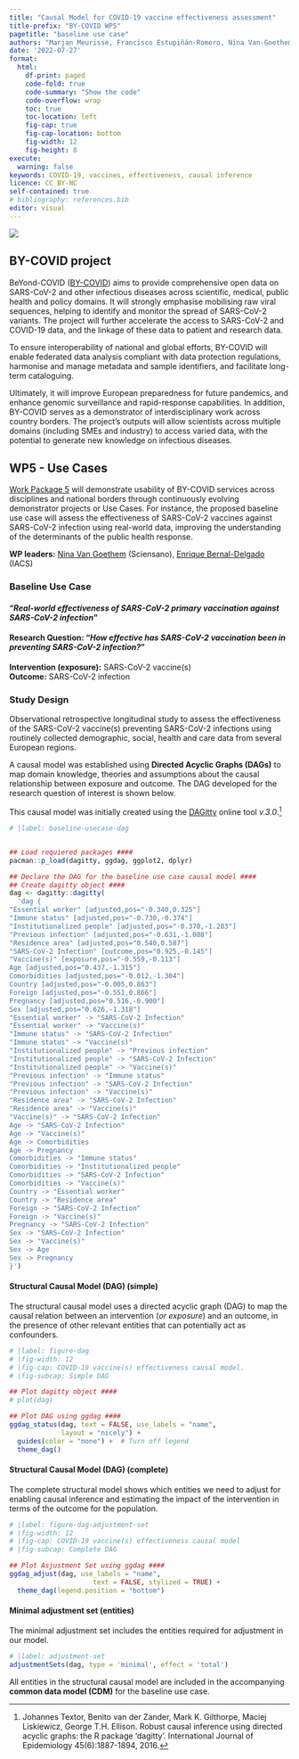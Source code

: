 ---
title: "Causal Model for COVID-19 vaccine effectiveness assessment"
title-prefix: "BY-COVID WP5"
pagetitle: "baseline use case"
authors: "Marjan Meurisse, Francisco Estupiñán-Romero, Nina Van-Goethem, Enrique Bernal-Delgado"
date: '2022-07-27'
format: 
  html:
    df-print: paged
    code-fold: true
    code-summary: "Show the code"
    code-overflow: wrap
    toc: true
    toc-location: left
    fig-cap: true
    fig-cap-location: bottom
    fig-width: 12
    fig-height: 8
execute: 
  warning: false
keywords: COVID-19, vaccines, effectiveness, causal inference
licence: CC BY-NC
self-contained: true
# bibliography: references.bib
editor: visual
---

![](BYCOVID_logo.png){fig-alt="BY-COVID project logo"}

## BY-COVID project

BeYond-COVID ([BY-COVID](https://by-covid.org/ "BY-COVID project website")) aims to provide comprehensive open data on SARS-CoV-2 and other infectious diseases across scientific, medical, public health and policy domains. It will strongly emphasise mobilising raw viral sequences, helping to identify and monitor the spread of SARS-CoV-2 variants. The project will further accelerate the access to SARS-CoV-2 and COVID-19 data, and the linkage of these data to patient and research data.

To ensure interoperability of national and global efforts, BY-COVID will enable federated data analysis compliant with data protection regulations, harmonise and manage metadata and sample identifiers, and facilitate long-term cataloguing.

Ultimately, it will improve European preparedness for future pandemics, and enhance genomic surveillance and rapid-response capabilities. In addition, BY-COVID serves as a demonstrator of interdisciplinary work across country borders. The project's outputs will allow scientists across multiple domains (including SMEs and industry) to access varied data, with the potential to generate new knowledge on infectious diseases.

## WP5 - Use Cases

[Work Package 5](https://by-covid.org/about#structure "WP5 - Use Cases") will demonstrate usability of BY-COVID services across disciplines and national borders through continuously evolving demonstrator projects or Use Cases. For instance, the proposed baseline use case will assess the effectiveness of SARS-CoV-2 vaccines against SARS-CoV-2 infection using real-world data, improving the understanding of the determinants of the public health response.

**WP leaders:** [Nina Van Goethem](https://orcid.org/%200000-0001-7316-6990 "ORCID Nina Van Goethem") (Sciensano), [Enrique Bernal-Delgado](https://orcid.org/0000-0002-0961-3298 "ORCID - Enrique Bernal-Delgado") (IACS)

### Baseline Use Case

#### "*Real-world effectiveness of SARS-CoV-2 primary vaccination against SARS-CoV-2 infection*"

#### **Research Question: "***How effective has SARS-CoV-2 vaccination been in preventing SARS-CoV-2 infection?*"

**Intervention (exposure):** SARS-CoV-2 vaccine(s) <br /> **Outcome:** SARS-CoV-2 infection

### Study Design

Observational retrospective longitudinal study to assess the effectiveness of the SARS-CoV-2 vaccine(s) preventing SARS-CoV-2 infections using routinely collected demographic, social, health and care data from several European regions.

A causal model was established using **Directed Acyclic Graphs (DAGs)** to map domain knowledge, theories and assumptions about the causal relationship between exposure and outcome. The DAG developed for the research question of interest is shown below.

This causal model was initially created using the [DAGitty](http://www.dagitty.net/) online tool *v.3.0*.[^1]

[^1]: Johannes Textor, Benito van der Zander, Mark K. Gilthorpe, Maciej Liskiewicz, George T.H. Ellison. Robust causal inference using directed acyclic graphs: the R package 'dagitty'. International Journal of Epidemiology 45(6):1887-1894, 2016.

```{r}
# |label: baseline-usecase-dag


## Load requiered packages ####
pacman::p_load(dagitty, ggdag, ggplot2, dplyr)

## Declare the DAG for the baseline use case causal model ####
## Create dagitty object ####
dag <- dagitty::dagitty(
  'dag {
"Essential worker" [adjusted,pos="-0.340,0.325"]
"Immune status" [adjusted,pos="-0.730,-0.374"]
"Institutionalized people" [adjusted,pos="-0.370,-1.283"]
"Previous infection" [adjusted,pos="-0.631,-1.088"]
"Residence area" [adjusted,pos="0.540,0.587"]
"SARS-CoV-2 Infection" [outcome,pos="0.925,-0.145"]
"Vaccine(s)" [exposure,pos="-0.559,-0.113"]
Age [adjusted,pos="0.437,-1.315"]
Comorbidities [adjusted,pos="-0.012,-1.304"]
Country [adjusted,pos="-0.005,0.863"]
Foreign [adjusted,pos="-0.551,0.866"]
Pregnancy [adjusted,pos="0.516,-0.900"]
Sex [adjusted,pos="0.626,-1.318"]
"Essential worker" -> "SARS-CoV-2 Infection"
"Essential worker" -> "Vaccine(s)"
"Immune status" -> "SARS-CoV-2 Infection"
"Immune status" -> "Vaccine(s)"
"Institutionalized people" -> "Previous infection"
"Institutionalized people" -> "SARS-CoV-2 Infection"
"Institutionalized people" -> "Vaccine(s)"
"Previous infection" -> "Immune status"
"Previous infection" -> "SARS-CoV-2 Infection"
"Previous infection" -> "Vaccine(s)"
"Residence area" -> "SARS-CoV-2 Infection"
"Residence area" -> "Vaccine(s)"
"Vaccine(s)" -> "SARS-CoV-2 Infection"
Age -> "SARS-CoV-2 Infection"
Age -> "Vaccine(s)"
Age -> Comorbidities
Age -> Pregnancy
Comorbidities -> "Immune status"
Comorbidities -> "Institutionalized people"
Comorbidities -> "SARS-CoV-2 Infection"
Comorbidities -> "Vaccine(s)"
Country -> "Essential worker"
Country -> "Residence area"
Foreign -> "SARS-CoV-2 Infection"
Foreign -> "Vaccine(s)"
Pregnancy -> "SARS-CoV-2 Infection"
Sex -> "SARS-CoV-2 Infection"
Sex -> "Vaccine(s)"
Sex -> Age
Sex -> Pregnancy
}')


```

#### Structural Causal Model (DAG) (simple)

The structural causal model uses a directed acyclic graph (DAG) to map the causal relation between an intervention (*or exposure*) and an outcome, in the presence of other relevant entities that can potentially act as confounders.

```{r}
# |label: figure-dag
# |fig-width: 12
# |fig-cap: COVID-19 vaccine(s) effectiveness causal model.
# |fig-subcap: Simple DAG

## Plot dagitty object ####
# plot(dag)

## Plot DAG using ggdag ####
ggdag_status(dag, text = FALSE, use_labels = "name",
             layout = "nicely") +
  guides(color = "none") +  # Turn off legend
  theme_dag()
```

#### Structural Causal Model (DAG) (complete)

The complete structural model shows which entities we need to adjust for enabling causal inference and estimating the impact of the intervention in terms of the outcome for the population.

```{r}
# |label: figure-dag-adjustment-set
# |fig-width: 12
# |fig-cap: COVID-19 vaccine(s) effectiveness causal model
# |fig-subcap: Complete DAG

## Plot Asjustment Set using ggdag ####
ggdag_adjust(dag, use_labels = "name", 
                     text = FALSE, stylized = TRUE) + 
  theme_dag(legend.position = "bottom")

```

#### Minimal adjustment set (entities)

The minimal adjustment set includes the entities required for adjustment in our model.

```{r}
# |label: adjustment-set
adjustmentSets(dag, type = 'minimal', effect = 'total')

```

All entities in the structural causal model are included in the accompanying **common data model (CDM)** for the baseline use case.

<!-- ### References -->

<!-- ::: {#refs} -->

<!-- ::: -->
